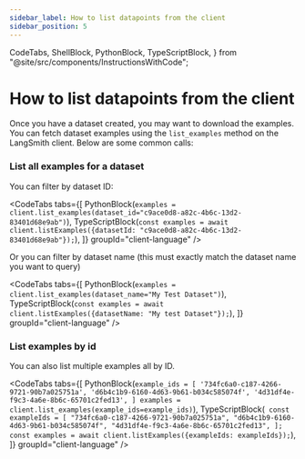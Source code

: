 ```yaml
---
sidebar_label: How to list datapoints from the client
sidebar_position: 5 
---
```


  CodeTabs,
  ShellBlock,
  PythonBlock,
  TypeScriptBlock,
} from "@site/src/components/InstructionsWithCode";

# How to list datapoints from the client

Once you have a dataset created, you may want to download the examples. You can fetch dataset examples using the `list_examples` method on the LangSmith client. Below are some common calls:


### List all examples for a dataset

You can filter by dataset ID:

<CodeTabs
  tabs={[
    PythonBlock(`examples = client.list_examples(dataset_id="c9ace0d8-a82c-4b6c-13d2-83401d68e9ab")`),
    TypeScriptBlock(`const examples = await client.listExamples({datasetId: "c9ace0d8-a82c-4b6c-13d2-83401d68e9ab"});`),
  ]}
  groupId="client-language"
/>

Or you can filter by dataset name (this must exactly match the dataset name you want to query)

<CodeTabs
  tabs={[
    PythonBlock(`examples = client.list_examples(dataset_name="My Test Dataset")`),
    TypeScriptBlock(`const examples = await client.listExamples({datasetName: "My test Dataset"});`),
  ]}
  groupId="client-language"
/>

### List examples by id

You can also list multiple examples all by ID.

<CodeTabs
  tabs={[
    PythonBlock(`example_ids = [
 '734fc6a0-c187-4266-9721-90b7a025751a',
 'd6b4c1b9-6160-4d63-9b61-b034c585074f',
 '4d31df4e-f9c3-4a6e-8b6c-65701c2fed13',
]
examples = client.list_examples(example_ids=example_ids)`),
    TypeScriptBlock(`
const exampleIds = [
  "734fc6a0-c187-4266-9721-90b7a025751a",
  "d6b4c1b9-6160-4d63-9b61-b034c585074f",
  "4d31df4e-f9c3-4a6e-8b6c-65701c2fed13",
];
const examples = await client.listExamples({exampleIds: exampleIds});`),
  ]}
  groupId="client-language"
/>